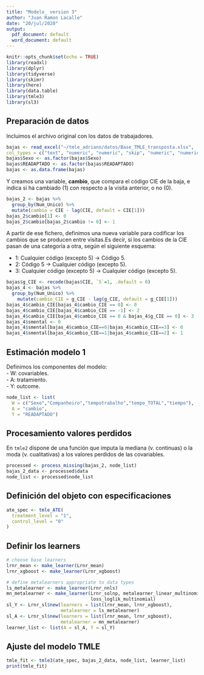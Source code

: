 ```yaml
---
title: "Modelo_ version 3"
author: "Juan Ramon Lacalle"
date: "20/jul/2020"
output:
  pdf_document: default
  word_document: default
---
```


```r
knitr::opts_chunk$set(echo = TRUE)
library(readxl)
library(dplyr)
library(tidyverse)
library(skimr)
library(here)
library(data.table)
library(tmle3)
library(sl3)
```

## Preparación de datos
Incluimos el archivo original con los datos de trabajadores.  

```r
bajas <- read_excel("~/tmle_adriano/datos/Base_TMLE_transposta.xlsx", 
col_types = c("text", "numeric", "numeric", "skip", "numeric", "numeric", "numeric", "text", "numeric", "numeric", "numeric", "text", "numeric", "numeric", "numeric"))
bajas$Sexo <- as.factor(bajas$Sexo)
bajas$READAPTADO <- as.factor(bajas$READAPTADO)
bajas <- as.data.frame(bajas)
```

Y creamos una variable, **cambio**, que compara el código CIE de la baja, e indica si ha cambiado (1) con respecto a la visita anterior, o no (0).  

```r
bajas_2 <- bajas %>% 
  group_by(Num_Unico) %>% 
  mutate(cambio = CIE - lag(CIE, default = CIE[1]))
bajas_2$cambio[1] <- 0
bajas_2$cambio[bajas_2$cambio != 0] <- 1
```

A partir de ese fichero, definimos una nueva variable para codificar los cambios que se producen entre visitas.Es decir, si los cambios de la CIE pasan de una categoría a otra, según el siguiente esquema:  

- 1: Cualquier código (excepto 5) -> Código 5.  
- 2: Código 5 -> Cualquier código (excepto 5).  
- 3: Cualquier código (excepto 5) -> Cualquier código (excepto 5).  

```r
bajas$g_CIE <- recode(bajas$CIE, `5`=1, .default = 0)
bajas_4 <- bajas %>% 
  group_by(Num_Unico) %>% 
    mutate(cambio_CIE = g_CIE - lag(g_CIE, default = g_CIE[1]))
bajas_4$cambio_CIE[bajas_4$cambio_CIE == 0] <- 0
bajas_4$cambio_CIE[bajas_4$cambio_CIE == -1] <- 2
bajas_4$cambio_CIE[bajas_4$cambio_CIE == 0 & bajas_4$g_CIE == 0] <- 3
bajas_4$smental <- 0
bajas_4$smental[bajas_4$cambio_CIE==0|bajas_4$cambio_CIE==3] <- 0
bajas_4$smental[bajas_4$cambio_CIE==1|bajas_4$cambio_CIE==2] <- 1
```

## Estimación modelo 1

Definimos los componentes del modelo:  
- W: covariables.  
- A: tratamiento.  
- Y: outcome.  

```r
node_list <- list(
  W = c("Sexo","Companheiro","tempotrabalho","tempo_TOTAL","tiempo"),
  A = "cambio",
  Y = "READAPTADO")
```
## Procesamiento valores perdidos
En `tmle2` dispone de una función que imputa la mediana (v. continuas) o la moda (v. cualitativas) a los valores perdidos de las covariables.
```r
processed <- process_missing(bajas_2, node_list)
bajas_2_data <- processed$data
node_list <- processed$node_list
```

## Definición del objeto con especificaciones

```r
ate_spec <- tmle_ATE(
  treatment_level = "1",
  control_level = "0"
)
```


## Definir los learners

```r
# choose base learners
lrnr_mean <- make_learner(Lrnr_mean)
lrnr_xgboost <- make_learner(Lrnr_xgboost)

# define metalearners appropriate to data types
ls_metalearner <- make_learner(Lrnr_nnls)
mn_metalearner <- make_learner(Lrnr_solnp, metalearner_linear_multinomial,
                               loss_loglik_multinomial)
sl_Y <- Lrnr_sl$new(learners = list(lrnr_mean, lrnr_xgboost),
                    metalearner = ls_metalearner)
sl_A <- Lrnr_sl$new(learners = list(lrnr_mean, lrnr_xgboost),
                    metalearner = mn_metalearner)
learner_list <- list(A = sl_A, Y = sl_Y)
```

## Ajuste del modelo TMLE
```r
tmle_fit <- tmle3(ate_spec, bajas_2_data, node_list, learner_list)
print(tmle_fit)
```

